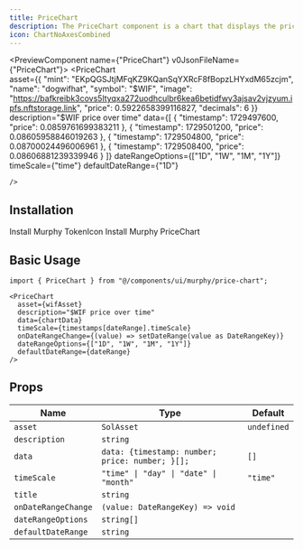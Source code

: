 ```yaml
---
title: PriceChart
description: The PriceChart component is a chart that displays the price of a token over time.
icon: ChartNoAxesCombined
---
```

<PreviewComponent name={"PriceChart"} v0JsonFileName={"PriceChart"}>
    <PriceChart  
    asset={{
    "mint": "EKpQGSJtjMFqKZ9KQanSqYXRcF8fBopzLHYxdM65zcjm",
    "name": "dogwifhat",
    "symbol": "$WIF",
    "image": "https://bafkreibk3covs5ltyqxa272uodhculbr6kea6betidfwy3ajsav2vjzyum.ipfs.nftstorage.link",
    "price": 0.5922658399116827,
    "decimals": 6
    }}
    description="$WIF price over time"
    data={[
    {
        "timestamp": 1729497600,
        "price": 0.0859761699383211
    },
    {
        "timestamp": 1729501200,
        "price": 0.08605958846019263
    },
    {
        "timestamp": 1729504800,
        "price": 0.08700024496006961
    },
    {
        "timestamp": 1729508400,
        "price": 0.08606881239339946
    }
    ]}
    dateRangeOptions={["1D", "1W", "1M", "1Y"]}
    timeScale={"time"}
    defaultDateRange={"1D"}

    />
</PreviewComponent>


## Installation
<Steps>
    <Step>
    Install Murphy TokenIcon
        <InstallationCommands
      packageUrl={`${process.env.NEXT_PUBLIC_BASE_URL}/r/token-icon.json`}
    />
    </Step>
    <Step>
    Install Murphy PriceChart
        <InstallationCommands
      packageUrl={`${process.env.NEXT_PUBLIC_BASE_URL}/r/price-chart.json`}
    />
    </Step>
</Steps>

## Basic Usage
```tsx
import { PriceChart } from "@/components/ui/murphy/price-chart";
```

```tsx
<PriceChart
  asset={wifAsset}
  description="$WIF price over time"
  data={chartData}
  timeScale={timestamps[dateRange].timeScale}
  onDateRangeChange={(value) => setDateRange(value as DateRangeKey)}
  dateRangeOptions={["1D", "1W", "1M", "1Y"]}
  defaultDateRange={dateRange}
/>  
```

## Props
| Name               | Type                                             | Default |
| ------------------ | -------------------------------------------------| ------- |
| `asset`            | `SolAsset`                                       | `undefined`    |
| `description`      | `string`                                         |     |
| `data`             | `data: {timestamp: number; price: number; }[];`  | `[]`    |
| `timeScale`        | `"time" \| "day" \| "date" \| "month"`           | `"time"`    |
| `title`            | `string`                                         |     |
| `onDateRangeChange`| `(value: DateRangeKey) => void`                  |     |
| `dateRangeOptions` | `string[]`                                       |     |
| `defaultDateRange` | `string`                                         |          |
